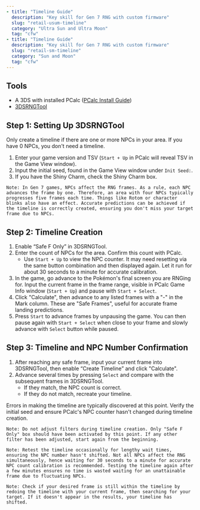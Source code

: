 ```yaml
---
- title: "Timeline Guide"
  description: "Key skill for Gen 7 RNG with custom firmware"
  slug: "retail-usum-timeline"
  category: "Ultra Sun and Ultra Moon"
  tag: "cfw"
- title: "Timeline Guide"
  description: "Key skill for Gen 7 RNG with custom firmware"
  slug: "retail-sm-timeline"
  category: "Sun and Moon"
  tag: "cfw"
---
```


## Tools

- A 3DS with installed PCalc ([PCalc Install Guide](/misc-3ds-installing-pcalc))
- [3DSRNGTool](https://github.com/wwwwwwzx/3DSRNGTool/releases)

## Step 1: Setting Up 3DSRNGTool

Only create a timeline if there are one or more NPCs in your area. If you have 0 NPCs, you don't need a timeline.

1. Enter your game version and TSV (`Start + Up` in PCalc will reveal TSV in the Game View window).
2. Input the initial seed, found in the Game View window under `Init Seed:`.
3. If you have the Shiny Charm, check the Shiny Charm box.

```
Note: In Gen 7 games, NPCs affect the RNG frames. As a rule, each NPC advances the frame by one. Therefore, an area with four NPCs typically progresses five frames each time. Things like Rotom or character blinks also have an effect. Accurate predictions can be achieved if the timeline is correctly created, ensuring you don't miss your target frame due to NPCs.
```

## Step 2: Timeline Creation

1. Enable “Safe F Only” in 3DSRNGTool.
2. Enter the count of NPCs for the area. Confirm this count with PCalc.
   - Use `Start + Up` to view the NPC counter. It may need resetting via the same button combination and then displayed again. Let it run for about 30 seconds to a minute for accurate calibration.
3. In the game, go advance to the Pokémon's final screen you are RNGing for. Input the current frame in the frame range, visible in PCalc Game Info window (`Start + Up`) and pause with `Start + Select`.
4. Click "Calculate", then advance to any listed frames with a "-" in the Mark column. These are "Safe Frames", useful for accurate frame landing predictions.
5. Press `Start` to advance frames by unpausing the game. You can then pause again with `Start + Select` when close to your frame and slowly advance with `Select` button while paused.

## Step 3: Timeline and NPC Number Confirmation

1. After reaching any safe frame, input your current frame into 3DSRNGTool, then enable “Create Timeline” and click "Calculate".
2. Advance several times by pressing `Select` and compare with the subsequent frames in 3DSRNGTool.
   - If they match, the NPC count is correct.
   - If they do not match, recreate your timeline.

Errors in making the timeline are typically discovered at this point. Verify the initial seed and ensure PCalc's NPC counter hasn't changed during timeline creation.

```
Note: Do not adjust filters during timeline creation. Only "Safe F Only" box should have been activated by this point. If any other filter has been adjusted, start again from the beginning.
```

```
Note: Retest the timeline occasionally for lengthy wait times, ensuring the NPC number hasn't shifted. Not all NPCs affect the RNG simultaneously, hence waiting for 30 seconds to a minute for accurate NPC count calibration is recommended. Testing the timeline again after a few minutes ensures no time is wasted waiting for an unattainable frame due to fluctuating NPCs.
```

```
Note: Check if your desired frame is still within the timeline by redoing the timeline with your current frame, then searching for your target. If it doesn't appear in the results, your timeline has shifted.
```
